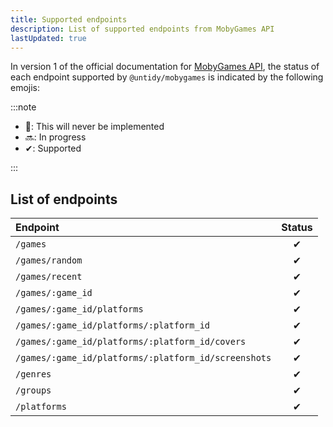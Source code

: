 ```yaml
---
title: Supported endpoints
description: List of supported endpoints from MobyGames API
lastUpdated: true
---
```


In version 1 of the official documentation for [MobyGames API](https://www.mobygames.com/info/api/), the status of each endpoint supported by `@untidy/mobygames` is indicated by the following emojis:

:::note

- &#128683;: This will never be implemented
- &#128284;: In progress
- &#10004;: Supported

:::

## List of endpoints

| Endpoint                                             |  Status  |
| :--------------------------------------------------- | :------: |
| `/games`                                             | &#10004; |
| `/games/random`                                      | &#10004; |
| `/games/recent`                                      | &#10004; |
| `/games/:game_id`                                    | &#10004; |
| `/games/:game_id/platforms`                          | &#10004; |
| `/games/:game_id/platforms/:platform_id`             | &#10004; |
| `/games/:game_id/platforms/:platform_id/covers`      | &#10004; |
| `/games/:game_id/platforms/:platform_id/screenshots` | &#10004; |
| `/genres`                                            | &#10004; |
| `/groups`                                            | &#10004; |
| `/platforms`                                         | &#10004; |
